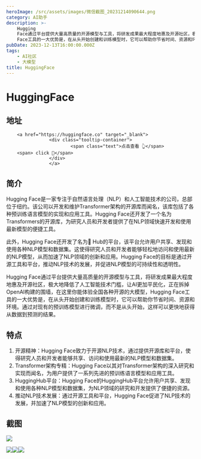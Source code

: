 ```yaml
---
heroImage: /src/assets/images/微信截图_20231214090644.png
category: AI助手
description: >-
    Hugging
    Face通过平台提供大量高质量的开源模型与工具，将研发成果最大程度地惠及开源社区，极大地降低了人工智能技术门槛，让AI更加平民化，正在拆掉OpenAI构建的围墙，在这里你能体验全国各种开源的大模型，Hugging
    Face工具的一大优势是，在从头开始创建和训练模型时，它可以帮助你节省时间、资源和环境。通过对现有的预训练模型进行微调，而不是从头开始，这样可以更快地获得从数据到预测的结果。
pubDate: 2023-12-13T16:00:00.000Z
tags:
    - AI社区
    - 大模型
title: HuggingFace
---
```


# HuggingFace

## 地址

        <a href="https://huggingface.co" target="_blank">
                    <div class="tooltip-container">
                            <span class="text">点击查看 👆</span>
        <span> click 👋</span>
                    </div>
                    </a>
## 简介

Hugging Face是一家专注于自然语言处理（NLP）和人工智能技术的公司，总部位于纽约。该公司以开发和维护Transformer架构的开源库而闻名，该库包括了各种预训练语言模型的实现和应用工具。Hugging Face还开发了一个名为Transformers的开源库，为研究人员和开发者提供了在NLP领域快速开发和使用最新模型的便捷工具。

此外，Hugging Face还开发了名为🤗 Hub的平台，该平台允许用户共享、发现和使用各种NLP模型和数据集。这使得研究人员和开发者能够轻松地访问和使用最新的NLP模型，从而加速了NLP领域的创新和应用。Hugging Face的目标是通过开源工具和平台，推动NLP技术的发展，并促进NLP模型的可持续性和透明性。

Hugging Face通过平台提供大量高质量的开源模型与工具，将研发成果最大程度地惠及开源社区，极大地降低了人工智能技术门槛，让AI更加平民化，正在拆掉OpenAI构建的围墙，在这里你能体验全国各种开源的大模型，Hugging Face工具的一大优势是，在从头开始创建和训练模型时，它可以帮助你节省时间、资源和环境。通过对现有的预训练模型进行微调，而不是从头开始，这样可以更快地获得从数据到预测的结果。

## 特点

1. 开源精神：Hugging Face致力于开源NLP技术，通过提供开源库和平台，使得研究人员和开发者能够共享、访问和使用最新的NLP模型和数据集。
2. Transformer架构专精：Hugging Face以其对Transformer架构的深入研究和实现而闻名，为用户提供了一系列先进的预训练语言模型和应用工具。
3. HuggingHub平台：Hugging Face的HuggingHub平台允许用户共享、发现和使用各种NLP模型和数据集，为NLP领域的研究和开发提供了便捷的资源。
4. 推动NLP技术发展：通过开源工具和平台，Hugging Face促进了NLP技术的发展，并加速了NLP模型的创新和应用。

## 截图

![](/src/assets/images/微信截图_20231214090644.png)

![](/src/assets/images/微信截图_20231214090053.png)![](/src/assets/images/微信截图_20231214090105.png)![](/src/assets/images/微信截图_20231214090112.png)
